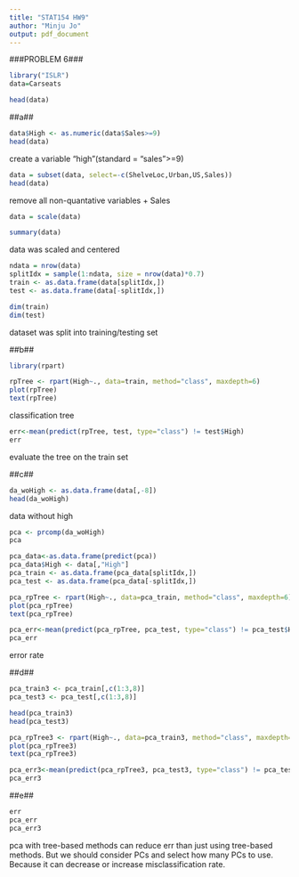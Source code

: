 ---
title: "STAT154 HW9"
author: "Minju Jo"
output: pdf_document
---

###PROBLEM 6###

```{r}
library("ISLR")
data=Carseats
```

```{r}
head(data)
```

##a##
```{r}
data$High <- as.numeric(data$Sales>=9)
head(data)
```
create a variable "high"(standard = "sales">=9)

```{r}
data = subset(data, select=-c(ShelveLoc,Urban,US,Sales))
head(data)
```
remove all non-quantative variables + Sales

```{r}
data = scale(data)
```

```{r}
summary(data)
```
data was scaled and centered

```{r}
ndata = nrow(data)
splitIdx = sample(1:ndata, size = nrow(data)*0.7)
train <- as.data.frame(data[splitIdx,])
test <- as.data.frame(data[-splitIdx,])
```

```{r}
dim(train)
dim(test)
```
dataset was split into training/testing set


##b##
```{r}
library(rpart)
```

```{r}
rpTree <- rpart(High~., data=train, method="class", maxdepth=6)
plot(rpTree)
text(rpTree)
```
classification tree

```{r}
err<-mean(predict(rpTree, test, type="class") != test$High)
err
```
evaluate the tree on the train set


##c##
```{r}
da_woHigh <- as.data.frame(data[,-8])
head(da_woHigh)
```
data without high

```{r}
pca <- prcomp(da_woHigh)
pca
```

```{r}
pca_data<-as.data.frame(predict(pca))
pca_data$High <- data[,"High"]
pca_train <- as.data.frame(pca_data[splitIdx,])
pca_test <- as.data.frame(pca_data[-splitIdx,])
```

```{r}
pca_rpTree <- rpart(High~., data=pca_train, method="class", maxdepth=6)
plot(pca_rpTree)
text(pca_rpTree)
```

```{r}
pca_err<-mean(predict(pca_rpTree, pca_test, type="class") != pca_test$High)
pca_err
```
error rate


##d##
```{r}
pca_train3 <- pca_train[,c(1:3,8)]
pca_test3 <- pca_test[,c(1:3,8)]
```

```{r}
head(pca_train3)
head(pca_test3)
```

```{r}
pca_rpTree3 <- rpart(High~., data=pca_train3, method="class", maxdepth=6)
plot(pca_rpTree3)
text(pca_rpTree3)
```

```{r}
pca_err3<-mean(predict(pca_rpTree3, pca_test3, type="class") != pca_test3$High)
pca_err3
```


##e##
```{r}
err
pca_err
pca_err3
```
pca with tree-based methods can reduce err than just using tree-based methods. But we should consider PCs and select how many PCs to use. Because it can decrease or increase misclassification rate.